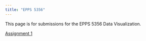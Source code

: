 ```yaml
---
title: "EPPS 5356"
---
```


This page is for submissions for the EPPS 5356 Data Visualization.




[Assignment 1](EPPS 5356 Assignment 1.qmd)

